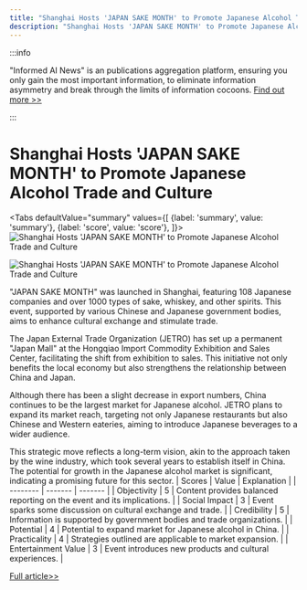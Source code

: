 ```yaml
---
title: "Shanghai Hosts 'JAPAN SAKE MONTH' to Promote Japanese Alcohol Trade and Culture"
description: "Shanghai Hosts 'JAPAN SAKE MONTH' to Promote Japanese Alcohol Trade and Culture"
---
```



:::info

"Informed AI News" is an publications aggregation platform, ensuring you only gain the most important information, to eliminate information asymmetry and break through the limits of information cocoons.  [Find out more >>](/)

:::

# Shanghai Hosts 'JAPAN SAKE MONTH' to Promote Japanese Alcohol Trade and Culture


<Tabs
	defaultValue="summary"
	values={[
	{label: 'summary', value: 'summary'},
	{label: 'score', value: 'score'},
]}>
<TabItem value="summary">
<img
  src="https://image.informedainews.com/2024/06/Foo-5xE-1717639090-0.jpg"
  alt="Shanghai Hosts 'JAPAN SAKE MONTH' to Promote Japanese Alcohol Trade and Culture"
/>

<img
  src="https://image.informedainews.com/2024/06/Foo-UrI-1717639090-1.jpg"
  alt="Shanghai Hosts 'JAPAN SAKE MONTH' to Promote Japanese Alcohol Trade and Culture"
/>



"JAPAN SAKE MONTH" was launched in Shanghai, featuring 108 Japanese companies and over 1000 types of sake, whiskey, and other spirits. This event, supported by various Chinese and Japanese government bodies, aims to enhance cultural exchange and stimulate trade.

The Japan External Trade Organization (JETRO) has set up a permanent "Japan Mall" at the Hongqiao Import Commodity Exhibition and Sales Center, facilitating the shift from exhibition to sales. This initiative not only benefits the local economy but also strengthens the relationship between China and Japan.

Although there has been a slight decrease in export numbers, China continues to be the largest market for Japanese alcohol. JETRO plans to expand its market reach, targeting not only Japanese restaurants but also Chinese and Western eateries, aiming to introduce Japanese beverages to a wider audience.

This strategic move reflects a long-term vision, akin to the approach taken by the wine industry, which took several years to establish itself in China. The potential for growth in the Japanese alcohol market is significant, indicating a promising future for this sector.
</TabItem>
<TabItem value="score">
	| Scores     | Value   | Explanation |
	| -------- | ------- | ------- |
	| Objectivity  | 5    | Content provides balanced reporting on the event and its implications.    |
	| Social Impact | 3     | Event sparks some discussion on cultural exchange and trade.    |
	| Credibility    | 5    | Information is supported by government bodies and trade organizations.    |
	| Potential    | 4    | Potential to expand market for Japanese alcohol in China.    |
	| Practicality    | 4    | Strategies outlined are applicable to market expansion.    |
	| Entertainment Value    | 3    | Event introduces new products and cultural experiences.    |
</TabItem>
</Tabs>

[Full article>>](https://www.yicai.com/news/102138516.html)
